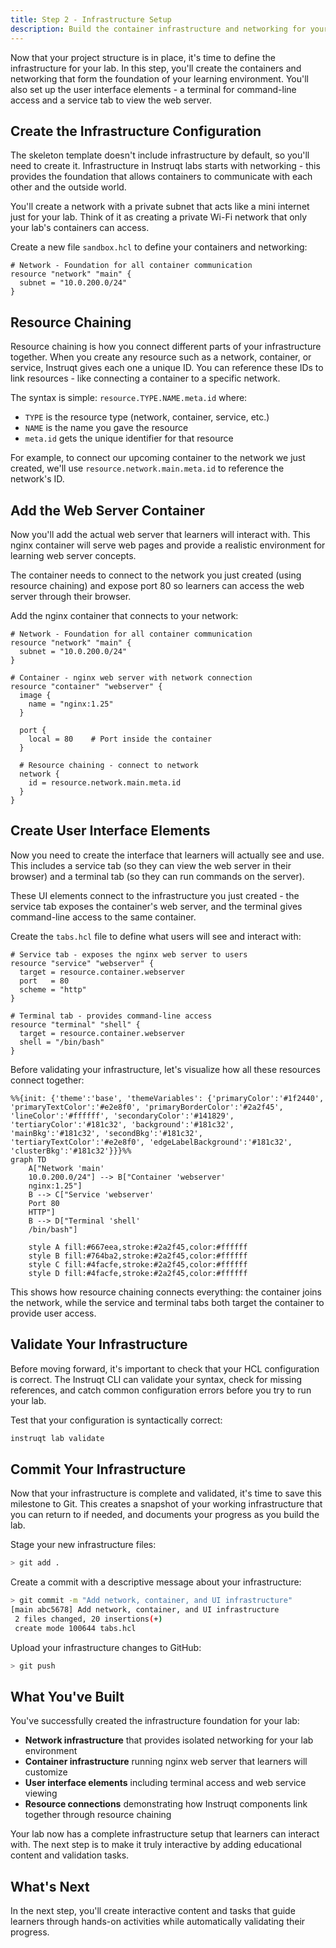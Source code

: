 ```yaml
---
title: Step 2 - Infrastructure Setup
description: Build the container infrastructure and networking for your lab
---
```



Now that your project structure is in place, it's time to define the infrastructure for your lab. In this step, you'll create the containers and networking that form the foundation of your learning environment. You'll also set up the user interface elements - a terminal for command-line access and a service tab to view the web server.

## Create the Infrastructure Configuration

The skeleton template doesn't include infrastructure by default, so you'll need to create it. Infrastructure in Instruqt labs starts with networking - this provides the foundation that allows containers to communicate with each other and the outside world.

You'll create a network with a private subnet that acts like a mini internet just for your lab. Think of it as creating a private Wi-Fi network that only your lab's containers can access.

Create a new file `sandbox.hcl` to define your containers and networking:

```hcl showLineNumbers title="sandbox.hcl" {1-4}
# Network - Foundation for all container communication
resource "network" "main" {
  subnet = "10.0.200.0/24"
}
```

## Resource Chaining

Resource chaining is how you connect different parts of your infrastructure together. When you create any resource such as a network, container, or service, Instruqt gives each one a unique ID. You can reference these IDs to link resources - like connecting a container to a specific network.

The syntax is simple: `resource.TYPE.NAME.meta.id` where:
- `TYPE` is the resource type (network, container, service, etc.)
- `NAME` is the name you gave the resource
- `meta.id` gets the unique identifier for that resource

For example, to connect our upcoming container to the network we just created, we'll use `resource.network.main.meta.id` to reference the network's ID.

## Add the Web Server Container

Now you'll add the actual web server that learners will interact with. This nginx container will serve web pages and provide a realistic environment for learning web server concepts. 

The container needs to connect to the network you just created (using resource chaining) and expose port 80 so learners can access the web server through their browser.

Add the nginx container that connects to your network:

```hcl showLineNumbers title="sandbox.hcl" {6-21}
# Network - Foundation for all container communication
resource "network" "main" {
  subnet = "10.0.200.0/24"
}

# Container - nginx web server with network connection
resource "container" "webserver" {
  image {
    name = "nginx:1.25"
  }

  port {
    local = 80    # Port inside the container
  }

  # Resource chaining - connect to network
  network {
    id = resource.network.main.meta.id
  }
}
```

## Create User Interface Elements

Now you need to create the interface that learners will actually see and use. This includes a service tab (so they can view the web server in their browser) and a terminal tab (so they can run commands on the server).

These UI elements connect to the infrastructure you just created - the service tab exposes the container's web server, and the terminal gives command-line access to the same container.

Create the `tabs.hcl` file to define what users will see and interact with:

```hcl showLineNumbers title="tabs.hcl" {1-12}
# Service tab - exposes the nginx web server to users
resource "service" "webserver" {
  target = resource.container.webserver
  port   = 80
  scheme = "http"
}

# Terminal tab - provides command-line access
resource "terminal" "shell" {
  target = resource.container.webserver
  shell = "/bin/bash"
}
```

Before validating your infrastructure, let's visualize how all these resources connect together:

```mermaid
%%{init: {'theme':'base', 'themeVariables': {'primaryColor':'#1f2440', 'primaryTextColor':'#e2e8f0', 'primaryBorderColor':'#2a2f45', 'lineColor':'#ffffff', 'secondaryColor':'#141829', 'tertiaryColor':'#181c32', 'background':'#181c32', 'mainBkg':'#181c32', 'secondBkg':'#181c32', 'tertiaryTextColor':'#e2e8f0', 'edgeLabelBackground':'#181c32', 'clusterBkg':'#181c32'}}}%%
graph TD
    A["Network 'main'
    10.0.200.0/24"] --> B["Container 'webserver'
    nginx:1.25"]
    B --> C["Service 'webserver'
    Port 80
    HTTP"]
    B --> D["Terminal 'shell'
    /bin/bash"]
    
    style A fill:#667eea,stroke:#2a2f45,color:#ffffff
    style B fill:#764ba2,stroke:#2a2f45,color:#ffffff
    style C fill:#4facfe,stroke:#2a2f45,color:#ffffff
    style D fill:#4facfe,stroke:#2a2f45,color:#ffffff
```

This shows how resource chaining connects everything: the container joins the network, while the service and terminal tabs both target the container to provide user access.

## Validate Your Infrastructure

Before moving forward, it's important to check that your HCL configuration is correct. The Instruqt CLI can validate your syntax, check for missing references, and catch common configuration errors before you try to run your lab.

Test that your configuration is syntactically correct:

```bash
instruqt lab validate
```

## Commit Your Infrastructure

Now that your infrastructure is complete and validated, it's time to save this milestone to Git. This creates a snapshot of your working infrastructure that you can return to if needed, and documents your progress as you build the lab.

Stage your new infrastructure files:

```bash withOutput
> git add .
```

Create a commit with a descriptive message about your infrastructure:

```bash withOutput
> git commit -m "Add network, container, and UI infrastructure"
[main abc5678] Add network, container, and UI infrastructure
 2 files changed, 20 insertions(+)
 create mode 100644 tabs.hcl
```

Upload your infrastructure changes to GitHub:

```bash withOutput
> git push
```

## What You've Built

You've successfully created the infrastructure foundation for your lab:

- **Network infrastructure** that provides isolated networking for your lab environment
- **Container infrastructure** running nginx web server that learners will customize
- **User interface elements** including terminal access and web service viewing
- **Resource connections** demonstrating how Instruqt components link together through resource chaining

Your lab now has a complete infrastructure setup that learners can interact with. The next step is to make it truly interactive by adding educational content and validation tasks.

## What's Next

In the next step, you'll create interactive content and tasks that guide learners through hands-on activities while automatically validating their progress.
